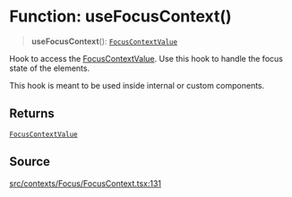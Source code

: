 # Function: useFocusContext()

> **useFocusContext**(): [`FocusContextValue`](/api/latest/type-aliases/FocusContextValue.mdx)

Hook to access the [FocusContextValue](/api/latest/type-aliases/FocusContextValue.mdx). Use this hook to handle the
focus state of the elements.

This hook is meant to be used inside internal or custom components.

## Returns

[`FocusContextValue`](/api/latest/type-aliases/FocusContextValue.mdx)

## Source

[src/contexts/Focus/FocusContext.tsx:131](https://github.com/gpbl/react-day-picker/blob/56bfb649e/src/contexts/Focus/FocusContext.tsx#L131)
